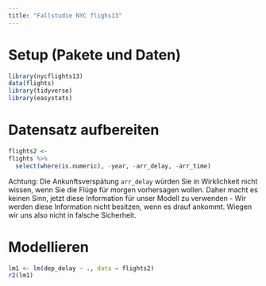 ```yaml
---
title: "Fallstudie NYC flighs13"
---
```



# Setup (Pakete und Daten)
```r
library(nycflights13)
data(flights)
library(tidyverse)
library(easystats)
```


# Datensatz aufbereiten

```r
flights2 <-
flights %>% 
  select(where(is.numeric), -year, -arr_delay, -arr_time)
```

Achtung: Die Ankunftsverspätung `arr_delay` würden Sie in Wirklichkeit nicht wissen, wenn Sie die Flüge für morgen vorhersagen wollen.
Daher macht es keinen Sinn, jetzt diese Information für unser Modell zu verwenden - Wir werden diese Information nicht besitzen, wenn es drauf ankommt. Wiegen wir uns also nicht in falsche Sicherheit.

# Modellieren


```r
lm1 <- lm(dep_delay ~ ., data = flights2)
r2(lm1)
```

